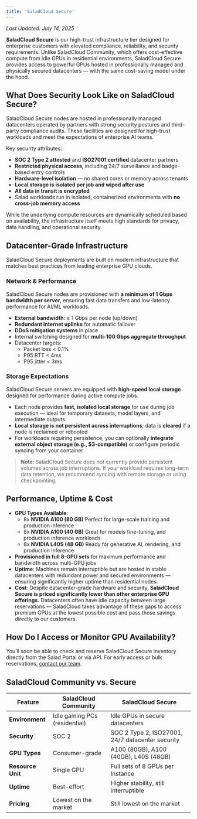 ```yaml
---
title: 'SaladCloud Secure'
---
```


_Last Updated: July 14, 2025_

**SaladCloud Secure** is our high-trust infrastructure tier designed for enterprise customers with elevated compliance,
reliability, and security requirements. Unlike SaladCloud Community, which offers cost-effective compute from idle GPUs
in residential environments, SaladCloud Secure provides access to powerful GPUs hosted in professionally managed and
physically secured datacenters — with the same cost-saving model under the hood.

## What Does Security Look Like on SaladCloud Secure?

SaladCloud Secure nodes are hosted in professionally managed datacenters operated by partners with strong security
postures and third-party compliance audits. These facilities are designed for high-trust workloads and meet the
expectations of enterprise AI teams.

Key security attributes:

- **SOC 2 Type 2 attested** and **ISO27001 certified** datacenter partners
- **Restricted physical access**, including 24/7 surveillance and badge-based entry controls
- **Hardware-level isolation** — no shared cores or memory across tenants
- **Local storage is isolated per job and wiped after use**
- **All data in transit is encrypted**
- Salad workloads run in isolated, containerized environments with **no cross-job memory access**

While the underlying compute resources are dynamically scheduled based on availability, the infrastructure itself meets
high standards for privacy, data handling, and operational security.

## Datacenter-Grade Infrastructure

SaladCloud Secure deployments are built on modern infrastructure that matches best practices from leading enterprise GPU
clouds.

### Network & Performance

SaladCloud Secure nodes are provisioned with **a minimum of 1 Gbps bandwidth per server**, ensuring fast data transfers
and low-latency performance for AI/ML workloads.

- **External bandwidth**: ≥ 1 Gbps per node (up/down)
- **Redundant internet uplinks** for automatic failover
- **DDoS mitigation systems** in place
- Internal switching designed for **multi-100 Gbps aggregate throughput**
- Datacenter targets:
  - Packet loss < 0.1%
  - P95 RTT < 4ms
  - P95 jitter < 3ms

### Storage Expectations

SaladCloud Secure servers are equipped with **high-speed local storage** designed for performance during active compute
jobs.

- Each node provides **fast, isolated local storage** for use during job execution — ideal for temporary datasets, model
  layers, and intermediate outputs
- **Local storage is not persistent across interruptions**; data is **cleared** if a node is reclaimed or rebooted
- For workloads requiring persistence, you can optionally **integrate external object storage (e.g., S3-compatible)** or
  configure periodic syncing from your container

> **Note**: SaladCloud Secure does not currently provide persistent volumes across job interruptions. If your workload
> requires long-term data retention, we recommend syncing with remote storage or using checkpointing.

## Performance, Uptime & Cost

- **GPU Types Available**:
  - 8x **NVIDIA A100 (80 GB)** Perfect for large-scale training and production inference
  - 8x **NVIDIA A100 (40 GB)** Great for models fine-tuning, and production inference workloads
  - 8x **NVIDIA L40S (48 GB)** Ready for generative AI, rendering, and production inference
- **Provisioned in full 8-GPU sets** for maximum performance and bandwidth across multi-GPU jobs
- **Uptime**: Machines remain interruptible but are hosted in stable datacenters with redundant power and secured
  environments — ensuring significantly higher uptime than residential nodes.
- **Cost**: Despite datacenter-grade hardware and security, **SaladCloud Secure is priced significantly lower than other
  enterprise GPU offerings.** Datacenters often have idle capacity between large reservations — SaladCloud takes
  advantage of these gaps to access premium GPUs at the lowest possible cost and pass those savings directly to our
  customers.

## How Do I Access or Monitor GPU Availability?

You’ll soon be able to check and reserve SaladCloud Secure inventory directly from the Salad Portal or via API. For
early access or bulk reservations, [contact our team](mailto:cloud@salad.com).

## SaladCloud Community vs. Secure

| Feature           | **SaladCloud Community**      | **SaladCloud Secure**                            |
| ----------------- | ----------------------------- | ------------------------------------------------ |
| **Environment**   | Idle gaming PCs (residential) | Idle GPUs in secure datacenters                  |
| **Security**      | SOC 2                         | SOC 2 Type 2, ISO27001, 24/7 datacenter security |
| **GPU Types**     | Consumer-grade                | A100 (80GB), A100 (40GB), L40S (48GB)            |
| **Resource Unit** | Single GPU                    | Full sets of 8 GPUs per Instance                 |
| **Uptime**        | Best-effort                   | Higher stability, still interruptible            |
| **Pricing**       | Lowest on the market          | Still lowest on the market                       |
